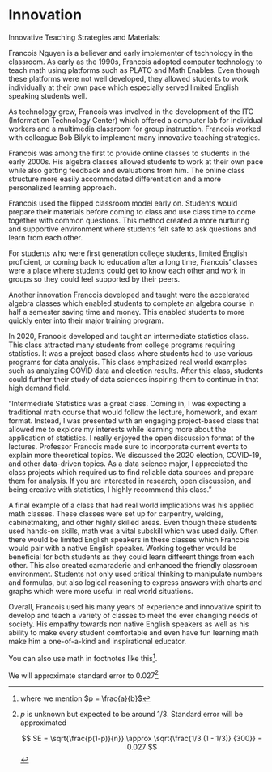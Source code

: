 # Innovation

Innovative Teaching Strategies and Materials:

Francois Nguyen is a believer and early implementer of technology in the classroom. As early as the 1990s, Francois adopted computer technology to teach math using platforms such as PLATO and Math Enables. Even though these platforms were not well developed, they allowed students to work individually at their own pace which especially served limited English speaking students well.  

As technology grew, Francois was involved in the development of the ITC (Information Technology Center) which offered a computer lab for individual workers and a multimedia classroom for group instruction. Francois worked with colleague Bob Bilyk to implement many innovative teaching strategies. 

 

Francois was among the first to provide online classes to students in the early 2000s. His algebra classes allowed students to work at their own pace while also getting feedback and evaluations from him. The online class structure more easily accommodated differentiation and a more personalized learning approach. 

 

Francois used the flipped classroom model early on. Students would prepare their materials before coming to class and use class time to come together with common questions. This method created a more nurturing and supportive environment where students felt safe to ask questions and learn from each other. 

 

For students who were first generation college students, limited English proficient, or coming back to education after a long time, Francois’ classes were a place where students could get to know each other and work in groups so they could feel supported by their peers. 

 

Another innovation Francois developed and taught were the accelerated algebra classes which enabled students to complete an algebra course in half a semester saving time and money. This enabled students to more quickly enter into their major training program. 

 

In 2020, Franoois developed and taught an intermediate statistics class. This class attracted many students from college programs requiring statistics. It was a project based class where students had to use various programs for data analysis. This class emphasized real world examples such as analyzing COVID data and election results. After this class, students could further their study of data sciences inspiring them to continue in that high demand field. 

“Intermediate Statistics was a great class. Coming in, I was expecting a traditional math course that would follow the lecture, homework, and exam format. Instead, I was presented with an engaging project-based class that allowed me to explore my interests while learning more about the application of statistics. I really enjoyed the open discussion format of the lectures.  Professor Francois made sure to incorporate current events to explain more theoretical topics. We discussed the 2020 election, COVID-19, and other data-driven topics.  As a data science major, I appreciated the class projects which required us to find reliable data sources and prepare them for analysis. If you are interested in research, open discussion, and being creative with statistics, I highly recommend this class.” 

 

A final example of a class that had real world implications was his applied math classes. These classes were set up for carpentry, welding, cabinetmaking, and other highly skilled areas. Even though these students used hands-on skills, math was a vital subskill which was used daily. Often there would be limited English speakers in these classes which Francois would pair with a native English speaker. Working together would be beneficial for both students as they could learn different things from each other. This also created camaraderie and enhanced the friendly classroom environment. Students not only used critical thinking to manipulate numbers and formulas, but also logical reasoning to express answers with charts and graphs which were more useful in real world situations. 

 

Overall, Francois used his many years of experience and innovative spirit to develop and teach a variety of classes to meet the ever changing needs of society. His empathy towards non native English speakers as well as his ability to make every student comfortable and even have fun learning math make him a one-of-a-kind and inspirational educator. 


You can also use math in footnotes like this^[where we mention $p = \frac{a}{b}$].

We will approximate standard error to 0.027[^longnote]

[^longnote]: $p$ is unknown but expected to be around 1/3. Standard error will be approximated

    $$
    SE = \sqrt{\frac{p(1-p)}{n}} \approx \sqrt{\frac{1/3 (1 - 1/3)} {300}} = 0.027
    $$
